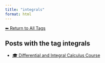 ```yaml
---
title: "integrals"
format: html
---
```


[⬅ Return to All Tags](../tags.qmd)

## Posts with the tag **integrals**

- [🎓 Differential and Integral Calculus Course](/posts/courses/mathematics/calculus/index.html)
